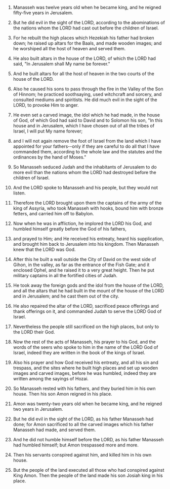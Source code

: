 
1. Manasseh was twelve years old when he became king, and he reigned fifty-five years in Jerusalem.

2. But he did evil in the sight of the LORD, according to the abominations of the nations whom the LORD had cast out before the children of Israel.

3. For he rebuilt the high places which Hezekiah his father had broken down; he raised up altars for the Baals, and made wooden images; and he worshiped all the host of heaven and served them.

4. He also built altars in the house of the LORD, of which the LORD had said, "In Jerusalem shall My name be forever."

5. And he built altars for all the host of heaven in the two courts of the house of the LORD.

6. Also he caused his sons to pass through the fire in the Valley of the Son of Hinnom; he practiced soothsaying, used witchcraft and sorcery, and consulted mediums and spiritists. He did much evil in the sight of the LORD, to provoke Him to anger.

7. He even set a carved image, the idol which he had made, in the house of God, of which God had said to David and to Solomon his son, "In this house and in Jerusalem, which I have chosen out of all the tribes of Israel, I will put My name forever;

8. and I will not again remove the foot of Israel from the land which I have appointed for your fathers--only if they are careful to do all that I have commanded them, according to the whole law and the statutes and the ordinances by the hand of Moses."

9. So Manasseh seduced Judah and the inhabitants of Jerusalem to do more evil than the nations whom the LORD had destroyed before the children of Israel.

10. And the LORD spoke to Manasseh and his people, but they would not listen.

11. Therefore the LORD brought upon them the captains of the army of the king of Assyria, who took Manasseh with hooks, bound him with bronze fetters, and carried him off to Babylon.

12. Now when he was in affliction, he implored the LORD his God, and humbled himself greatly before the God of his fathers,

13. and prayed to Him; and He received his entreaty, heard his supplication, and brought him back to Jerusalem into his kingdom. Then Manasseh knew that the LORD was God.

14. After this he built a wall outside the City of David on the west side of Gihon, in the valley, as far as the entrance of the Fish Gate; and it enclosed Ophel, and he raised it to a very great height. Then he put military captains in all the fortified cities of Judah.

15. He took away the foreign gods and the idol from the house of the LORD, and all the altars that he had built in the mount of the house of the LORD and in Jerusalem; and he cast them out of the city.

16. He also repaired the altar of the LORD, sacrificed peace offerings and thank offerings on it, and commanded Judah to serve the LORD God of Israel.

17. Nevertheless the people still sacrificed on the high places, but only to the LORD their God.

18. Now the rest of the acts of Manasseh, his prayer to his God, and the words of the seers who spoke to him in the name of the LORD God of Israel, indeed they are written in the book of the kings of Israel.

19. Also his prayer and how God received his entreaty, and all his sin and trespass, and the sites where he built high places and set up wooden images and carved images, before he was humbled, indeed they are written among the sayings of Hozai.

20. So Manasseh rested with his fathers, and they buried him in his own house. Then his son Amon reigned in his place.

21. Amon was twenty-two years old when he became king, and he reigned two years in Jerusalem.

22. But he did evil in the sight of the LORD, as his father Manasseh had done; for Amon sacrificed to all the carved images which his father Manasseh had made, and served them.

23. And he did not humble himself before the LORD, as his father Manasseh had humbled himself; but Amon trespassed more and more.

24. Then his servants conspired against him, and killed him in his own house.

25. But the people of the land executed all those who had conspired against King Amon. Then the people of the land made his son Josiah king in his place.


